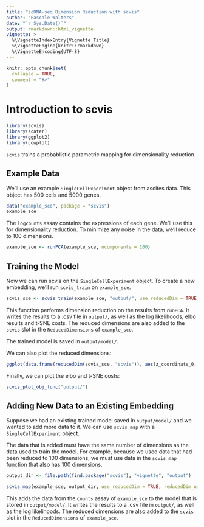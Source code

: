 ```yaml
---
title: "scRNA-seq Dimension Reduction with scvis"
author: "Pascale Walters"
date: "`r Sys.Date()`"
output: rmarkdown::html_vignette
vignette: >
  %\VignetteIndexEntry{Vignette Title}
  %\VignetteEngine{knitr::rmarkdown}
  %\VignetteEncoding{UTF-8}
---
```


```r
knitr::opts_chunk$set(
  collapse = TRUE,
  comment = "#>"
)
```

# Introduction to scvis

```r
library(scvis)
library(scater)
library(ggplot2)
library(cowplot)
```

`scvis` trains a probablistic parametric mapping for dimensionality reduction.

## Example Data

We'll use an example `SingleCellExperiment` object from ascites data. This object has 500 cells and 5000 genes.

```r
data("example_sce", package = "scvis")
example_sce
```

The `logcounts` assay contains the expressions of each gene. We'll use this for dimensionality reduction.
To minimize any noise in the data, we'll reduce to 100 dimensions. 

```r
example_sce <- runPCA(example_sce, ncomponents = 100)
```

## Training the Model

Now we can run scvis on the `SingleCellExperiment` object.
To create a new embedding, we'll run `scvis_train` on `example_sce`.

```r
scvis_sce <- scvis_train(example_sce, "output/", use_reducedDim = TRUE, reducedDim_name = "PCA")
```

This function performs dimension reduction on the results from `runPCA`. 
It writes the results to a .csv file in `output/`, as well as the log likelihoods, elbo results and t-SNE costs.
The reduced dimensions are also added to the `scvis` slot in the `ReducedDimensions` of `example_sce`.

The trained model is saved in `output/model/`.

We can also plot the reduced dimensions:

```r
ggplot(data.frame(reducedDim(scvis_sce, "scvis")), aes(z_coordinate_0, z_coordinate_1)) + geom_point(aes(colour = log_likelihood)) + scale_colour_gradient(low = "#132B43", high = "#56B1F7")
```

Finally, we can plot the elbo and t-SNE costs:
```r
scvis_plot_obj_func("output/")
```

## Adding New Data to an Existing Embedding

Suppose we had an existing trained model saved in `output/model/` and we wanted to add more data to it.
We can use `scvis_map` with a `SingleCellExperiment` object.

The data that is added must have the same number of dimensions as the data used to train the model. 
For example, because we used data that had been reduced to 100 dimensions, we must use data in the `scvis_map` function that also has 100 dimensions.

```r
output_dir <- file.path(find.package("scvis"), "vignette", "output")

scvis_map(example_sce, output_dir, use_reducedDim = TRUE, reducedDim_name = "PCA")
```

This adds the data from the `counts` assay of `example_sce` to the model that is stored in `output/model/`.
It writes the results to a .csv file in `output/`, as well as the log likelihoods.
The reduced dimensions are also added to the `scvis` slot in the `ReducedDimensions` of `example_sce`.

